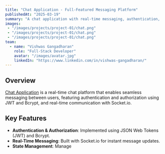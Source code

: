 ---
title: "Chat Application - Full-Featured Messaging Platform"
publishedAt: "2025-03-19"
summary: "A chat application with real-time messaging, authentication, and authorization, built using React, Node.js, and Socket.io."
images:
 - "/images/projects/project-01/chat.png"
 - "/images/projects/project-01/chat.png"
 - "/images/projects/project-01/chat.png"
team:
  - name: "Vishwas Gangadharan"
    role: "Full-Stack Developer"
    avatar: "/images/avatar.jpg"
    linkedIn: "https://www.linkedin.com/in/vishwas-gangadharan/"
---

## Overview

[Chat Application](https://mellow-chimera-cd179a.netlify.app/) is a real-time chat platform that enables seamless messaging between users, featuring authentication and authorization using JWT and Bcrypt, and real-time communication with Socket.io.

## Key Features

- **Authentication & Authorization**: Implemented using JSON Web Tokens (JWT) and Bcrypt.
- **Real-Time Messaging**: Built with Socket.io for instant message updates.
- **State Management**: Manage